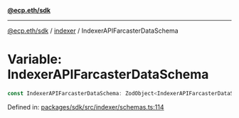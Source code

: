 [**@ecp.eth/sdk**](../../index.mdx)

***

[@ecp.eth/sdk](/sdk-reference/index.mdx) / [indexer](/sdk-reference/indexer/index.mdx) / IndexerAPIFarcasterDataSchema

# Variable: IndexerAPIFarcasterDataSchema

```ts
const IndexerAPIFarcasterDataSchema: ZodObject<IndexerAPIFarcasterDataSchemaType>;
```

Defined in: [packages/sdk/src/indexer/schemas.ts:114](https://github.com/ecp-eth/comments-monorepo/blob/main/packages/sdk/src/indexer/schemas.ts#L114)
